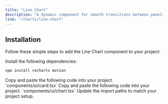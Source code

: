 ```yaml
---
title: "Line Chart"
description: "A dynamic component for smooth transitions between panels."
link: "/charts/line-chart"
---
```


<ComponentPreview name="line-chart-demo" />

## Installation

Follow these simple steps to add the Line Chart component to your project:

<Steps>

<Step>
Install the following dependencies:
</Step>

```bash
npm install recharts motion
```

<Step>
    Copy and paste the following code into your project.
`components/ui/card.tsx` 
</Step>

<CollapsibleSource name="card" />

<Step>
    Copy and paste the following code into your project.
`components/ui/chart.tsx` 
</Step>

<CollapsibleSource name="chart" />

<Step>
     Update the import paths to match your project setup.
</Step>

</Steps>
